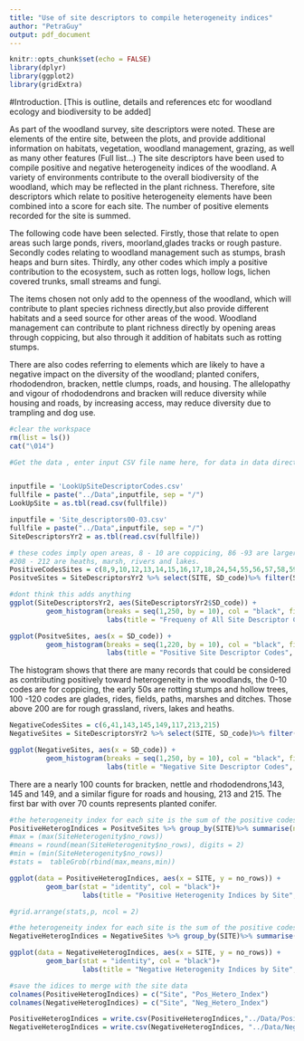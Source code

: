```yaml
---
title: "Use of site descriptors to compile heterogeneity indices"
author: "PetraGuy"
output: pdf_document
---
```


```r
knitr::opts_chunk$set(echo = FALSE)
library(dplyr)
library(ggplot2)
library(gridExtra)
```

#Introduction.
[This is outline, details and references etc for woodland ecology and biodiversity to be added]

As part of the woodland survey, site descriptors were noted. These are elements of the entire site, between the plots, and provide additional information on habitats, vegetation, woodland management, grazing, as well as many other features (Full list...) The site descriptors have been used to compile positive and negative heterogeneity indices of the woodland. A variety of environments contribute to the overall biodiversity of the woodland, which may be reflected in the plant richness. Therefore, site descriptors which relate to positive heterogeneity elements have been combined into a score for each site. The number of positive elements recorded for the site is summed.

The following code have been selected. Firstly, those that relate to open areas such large ponds, rivers, moorland,glades tracks or rough pasture.  Secondly codes relating to woodland management such as stumps, brash heaps and burn sites.  Thirdly, any other codes which imply a positive contribution to the ecosystem, such as rotten logs, hollow logs, lichen covered trunks, small streams and fungi.

The items chosen not only add to the openness of the woodland, which will contribute to plant species richness directly,but also provide different habitats and a seed source for other areas of the wood. Woodland management can contribute to plant richness directly by opening areas through coppicing, but also through it addition of habitats such as rotting stumps. 

There are also codes referring to elements which are likely to have a negative impact on the diversity of the woodland; planted conifers, rhododendron, bracken, nettle clumps, roads, and housing. The allelopathy and vigour of rhododendrons and bracken will reduce diversity while housing and roads, by increasing access, may reduce diversity due to trampling and dog use. 

```r
#clear the workspace
rm(list = ls())
cat("\014")
```

```r
#Get the data , enter input CSV file name here, for data in data directory


inputfile = 'LookUpSiteDescriptorCodes.csv'
fullfile = paste("../Data",inputfile, sep = "/")
LookUpSite = as.tbl(read.csv(fullfile))

inputfile = 'Site_descriptors00-03.csv'
fullfile = paste("../Data",inputfile, sep = "/")
SiteDescriptorsYr2 = as.tbl(read.csv(fullfile))


```



```r
# these codes imply open areas, 8 - 10 are coppicing, 86 -93 are larger water features, 105-117 are glades and tracks
#208 - 212 are heaths, marsh, rivers and lakes.
PositiveCodesSites = c(8,9,10,12,13,14,15,16,17,18,24,54,55,56,57,58,59,61,62,63,64,65,86,87,88,89,90,91,92,93,105,106,107,108,109,110,111,112,113,114,115,116,150,151,152,153,157,158,208,209,210,211,212)
PositveSites = SiteDescriptorsYr2 %>% select(SITE, SD_code)%>% filter(SD_code %in% PositiveCodesSites)
```


```r
#dont think this adds anything
ggplot(SiteDescriptorsYr2, aes(SiteDescriptorsYr2$SD_code)) +
         geom_histogram(breaks = seq(1,250, by = 10), col = "black", fill = "green")+
                        labs(title = "Frequeny of All Site Descriptor Codes", x = "Site descriptor code", y = "Count")
```


```r
ggplot(PositveSites, aes(x = SD_code)) +
         geom_histogram(breaks = seq(1,220, by = 10), col = "black", fill = "green")+
                        labs(title = "Positive Site Descriptor Codes", x = "Site descriptor code", y = "Count in data")
```
The histogram shows that there are many records that could be considered as contributing positively toward heterogeneity in the woodlands, the 0-10 codes are for coppicing, the early 50s are rotting stumps and hollow trees, 100 -120 codes are glades, rides, fields, paths, marshes and ditches. Those above 200 are for rough grassland, rivers, lakes and heaths.


```r
NegativeCodesSites = c(6,41,143,145,149,117,213,215)
NegativeSites = SiteDescriptorsYr2 %>% select(SITE, SD_code)%>% filter(SD_code %in% NegativeCodesSites)
```


```r
ggplot(NegativeSites, aes(x = SD_code)) +
         geom_histogram(breaks = seq(1,250, by = 10), col = "black", fill = "green")+
                        labs(title = "Negative Site Descriptor Codes", x = "SD code", y = "Count in data")
```

There are a nearly 100 counts for bracken, nettle and rhododendrons,143, 145 and 149, and a similar figure for roads and housing, 213 and 215. The first bar with over 70 counts represents planted conifer.

```r
#the heterogeneity index for each site is the sum of the positive codes
PositiveHeterogIndices = PositveSites %>% group_by(SITE)%>% summarise(no_rows = length(SITE))
#max = (max(SiteHeterogenity$no_rows))
#means = round(mean(SiteHeterogenity$no_rows), digits = 2)
#min = (min(SiteHeterogenity$no_rows))
#stats =  tableGrob(rbind(max,means,min))

ggplot(data = PositiveHeterogIndices, aes(x = SITE, y = no_rows)) +
         geom_bar(stat = "identity", col = "black")+
                  labs(title = "Positive Heterogenity Indices by Site", x = "Site", y = "Number of positive codes")

#grid.arrange(stats,p, ncol = 2)

```

```r
#the heterogeneity index for each site is the sum of the positive codes
NegativeHeterogIndices = NegativeSites %>% group_by(SITE)%>% summarise(no_rows = length(SITE))

ggplot(data = NegativeHeterogIndices, aes(x = SITE, y = no_rows)) +
         geom_bar(stat = "identity", col = "black")+
                  labs(title = "Negative Heterogenity Indices by Site", x = "Site", y = "Number of negative codes")
```

```r
#save the idices to merge with the site data 
colnames(PositiveHeterogIndices) = c("Site", "Pos_Hetero_Index")
colnames(NegativeHeterogIndices) = c("Site", "Neg_Hetero_Index")

PositiveHeterogIndices = write.csv(PositiveHeterogIndices,"../Data/PositiveHeterogIndices.csv")
NegativeHeterogIndices = write.csv(NegativeHeterogIndices, "../Data/NegativeHeterogIndices")

```






